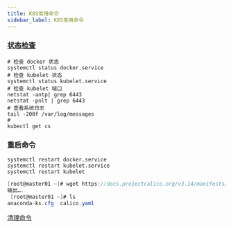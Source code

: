 ```yaml
---
title: K8S常用命令
sidebar_label: K8S常用命令
---
```


### [状态检查](https://blog.csdn.net/weixin_38007578/article/details/117586266)

```shell
# 检查 docker 状态
systemctl status docker.service
# 检查 kubelet 状态
systemctl status kubelet.service
# 检查 kubelet 端口
netstat -antp| grep 6443
netstat -pnlt | grep 6443
# 查看系统日志
tail -200f /var/log/messages
#  
kubectl get cs

```

### 重启命令

```shell
systemctl restart docker.service
systemctl restart kubelet.service
systemctl restart kubelet
```

```csharp
[root@master01 ~]# wget https://docs.projectcalico.org/v3.14/manifests/calico.yaml --no-check-certificate
输出….
 [root@master01 ~]# ls
anaconda-ks.cfg  calico.yaml
```

[清理命令](https://www.51cto.com/article/696675.html)

```shell

```




<TailProtocal />
